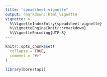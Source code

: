 ```yaml
---
title: "speadsheet-vignette"
output: rmarkdown::html_vignette
vignette: >
  %\VignetteIndexEntry{speadsheet-vignette}
  %\VignetteEngine{knitr::rmarkdown}
  %\VignetteEncoding{UTF-8}
---
```


```r
knitr::opts_chunk$set(
  collapse = TRUE,
  comment = "#>"
)
```

```r
library(borestapi)
```
